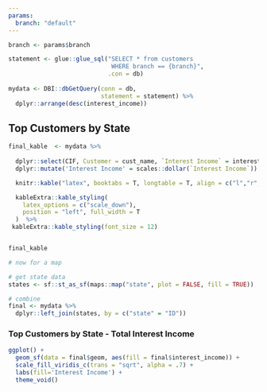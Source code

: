 ```yaml
---
params:
  branch: "default"
---
```




```r
branch <- params$branch

statement <- glue::glue_sql("SELECT * from customers
                             WHERE branch == {branch}", 
                            .con = db)
                             
mydata <- DBI::dbGetQuery(conn = db,
                          statement = statement) %>% 
  dplyr::arrange(desc(interest_income))
```

## Top Customers by State
```r

final_kable  <- mydata %>% 
  
  dplyr::select(CIF, Customer = cust_name, `Interest Income` = interest_income) %>%
  dplyr::mutate('Interest Income' = scales::dollar(`Interest Income`)) %>% 

  knitr::kable("latex", booktabs = T, longtable = T, align = c("l","r", "r")) %>%

  kableExtra::kable_styling(
    latex_options = c("scale_down"),
    position = "left", full_width = T
  )  %>% 
 kableExtra::kable_styling(font_size = 12) 


final_kable
```





```r
# now for a map

# get state data
states <- sf::st_as_sf(maps::map("state", plot = FALSE, fill = TRUE))

# combine 
final <- mydata %>% 
  dplyr::left_join(states, by = c("state" = "ID"))

```

### Top Customers by State - Total Interest Income

```r
ggplot() +
  geom_sf(data = final$geom, aes(fill = final$interest_income)) +
  scale_fill_viridis_c(trans = "sqrt", alpha = .7) +
  labs(fill='Interest Income') + 
  theme_void()
```

